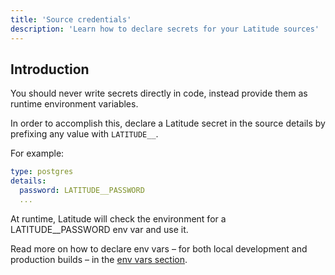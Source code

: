 ```yaml
---
title: 'Source credentials'
description: 'Learn how to declare secrets for your Latitude sources'
---
```


## Introduction

You should never write secrets directly in code, instead provide them as runtime environment variables.

In order to accomplish this, declare a Latitude secret in the source details by
prefixing any value with `LATITUDE__`.

For example:

```yaml
type: postgres
details:
  password: LATITUDE__PASSWORD
  ...
```

At runtime, Latitude will check the environment for a LATITUDE\_\_PASSWORD env var and use it.

Read more on how to declare env vars – for both local development and production builds – in the [env vars section](development/environment-variables).
